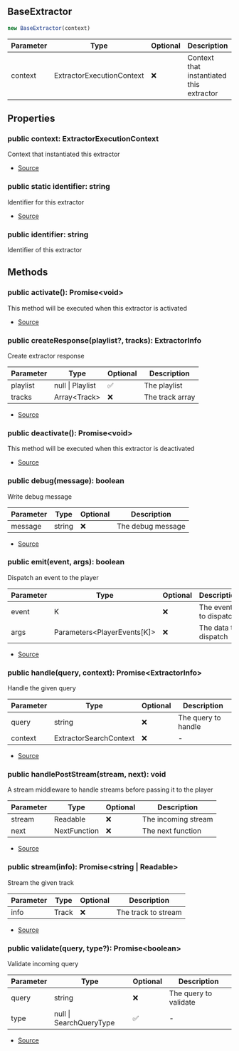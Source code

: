 ## BaseExtractor

```typescript
new BaseExtractor(context)
```
| Parameter | Type | Optional | Description |
| ----------- | ----------- | ----------- | ----------- |
| context | ExtractorExecutionContext | ❌ | Context that instantiated this extractor |

## Properties
### public  context: ExtractorExecutionContext
Context that instantiated this extractor            


- [Source](https://github.com/Androz2091/discord-player/blob/a0c651a/packages/discord-player/src/extractors/BaseExtractor.ts#L19)
### public static identifier: string
Identifier for this extractor            


- [Source](https://github.com/Androz2091/discord-player/blob/a0c651a/packages/discord-player/src/extractors/BaseExtractor.ts#L13)
### public  identifier: string
Identifier of this extractor
## Methods
### public  activate(): Promise\<void>
This method will be executed when this extractor is activated





- [Source](https://github.com/Androz2091/discord-player/blob/a0c651a/packages/discord-player/src/extractors/BaseExtractor.ts#L31)
### public  createResponse(playlist?, tracks): ExtractorInfo
Create extractor response




| Parameter | Type | Optional | Description |
| ----------- | ----------- | ----------- | ----------- |
| playlist | null \| Playlist | ✅ | The playlist |
| tracks | Array\<Track> | ❌ | The track array |


- [Source](https://github.com/Androz2091/discord-player/blob/a0c651a/packages/discord-player/src/extractors/BaseExtractor.ts#L94)
### public  deactivate(): Promise\<void>
This method will be executed when this extractor is deactivated





- [Source](https://github.com/Androz2091/discord-player/blob/a0c651a/packages/discord-player/src/extractors/BaseExtractor.ts#L39)
### public  debug(message): boolean
Write debug message




| Parameter | Type | Optional | Description |
| ----------- | ----------- | ----------- | ----------- |
| message | string | ❌ | The debug message |


- [Source](https://github.com/Androz2091/discord-player/blob/a0c651a/packages/discord-player/src/extractors/BaseExtractor.ts#L102)
### public  emit(event, args): boolean
Dispatch an event to the player




| Parameter | Type | Optional | Description |
| ----------- | ----------- | ----------- | ----------- |
| event | K | ❌ | The event to dispatch |
| args | Parameters\<PlayerEvents\[K]> | ❌ | The data to dispatch |


- [Source](https://github.com/Androz2091/discord-player/blob/a0c651a/packages/discord-player/src/extractors/BaseExtractor.ts#L85)
### public  handle(query, context): Promise\<ExtractorInfo>
Handle the given query




| Parameter | Type | Optional | Description |
| ----------- | ----------- | ----------- | ----------- |
| query | string | ❌ | The query to handle |
| context | ExtractorSearchContext | ❌ | - |


- [Source](https://github.com/Androz2091/discord-player/blob/a0c651a/packages/discord-player/src/extractors/BaseExtractor.ts#L66)
### public  handlePostStream(stream, next): void
A stream middleware to handle streams before passing it to the player




| Parameter | Type | Optional | Description |
| ----------- | ----------- | ----------- | ----------- |
| stream | Readable | ❌ | The incoming stream |
| next | NextFunction | ❌ | The next function |


- [Source](https://github.com/Androz2091/discord-player/blob/a0c651a/packages/discord-player/src/extractors/BaseExtractor.ts#L76)
### public  stream(info): Promise\<string \| Readable>
Stream the given track




| Parameter | Type | Optional | Description |
| ----------- | ----------- | ----------- | ----------- |
| info | Track | ❌ | The track to stream |


- [Source](https://github.com/Androz2091/discord-player/blob/a0c651a/packages/discord-player/src/extractors/BaseExtractor.ts#L57)
### public  validate(query, type?): Promise\<boolean>
Validate incoming query




| Parameter | Type | Optional | Description |
| ----------- | ----------- | ----------- | ----------- |
| query | string | ❌ | The query to validate |
| type | null \| SearchQueryType | ✅ | - |


- [Source](https://github.com/Androz2091/discord-player/blob/a0c651a/packages/discord-player/src/extractors/BaseExtractor.ts#L48)